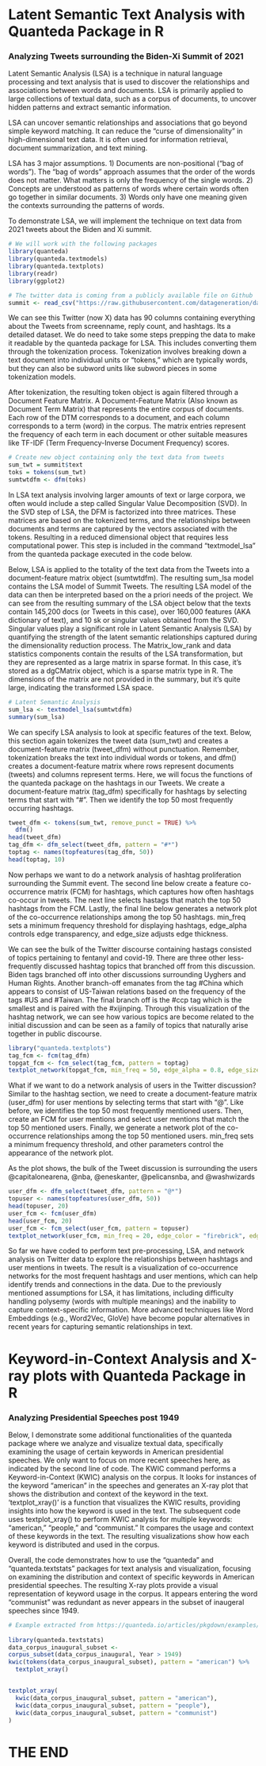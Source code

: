 # Latent Semantic Text Analysis with Quanteda Package in R

### Analyzing Tweets surrounding the Biden-Xi Summit of 2021

Latent Semantic Analysis (LSA) is a technique in natural language processing and text analysis that is used to discover the relationships and associations between words and documents. LSA is primarily applied to large collections of textual data, such as a corpus of documents, to uncover hidden patterns and extract semantic information.

LSA can uncover semantic relationships and associations that go beyond simple keyword matching. It can reduce the "curse of dimensionality" in high-dimensional text data. It is often used for information retrieval, document summarization, and text mining.

LSA has 3 major assumptions. 1) Documents are non-positional ("bag of words"). The "bag of words" approach assumes that the order of the words does not matter. What matters is only the frequency of the single words. 2) Concepts are understood as patterns of words where certain words often go together in similar documents. 3) Words only have one meaning given the contexts surrounding the patterns of words.

To demonstrate LSA, we will implement the technique on text data from 2021 tweets about the Biden and Xi summit.

```{r}
# We will work with the following packages
library(quanteda)
library(quanteda.textmodels)
library(quanteda.textplots)
library(readr)
library(ggplot2)

# The twitter data is coming from a publicly available file on Github
summit <- read_csv("https://raw.githubusercontent.com/datageneration/datamethods/master/textanalytics/summit_11162021.csv")
```

We can see this Twitter (now X) data has 90 columns containing everything about the Tweets from screenname, reply count, and hashtags. Its a detailed dataset. We do need to take some steps prepping the data to make it readable by the quanteda package for LSA. This includes converting them through the tokenization process. Tokenization involves breaking down a text document into individual units or "tokens," which are typically words, but they can also be subword units like subword pieces in some tokenization models.

After tokenization, the resulting token object is again filtered through a Document Feature Matrix. A Document-Feature Matrix (Also known as Document Term Matrix) that represents the entire corpus of documents. Each row of the DTM corresponds to a document, and each column corresponds to a term (word) in the corpus. The matrix entries represent the frequency of each term in each document or other suitable measures like TF-IDF (Term Frequency-Inverse Document Frequency) scores.

```{r}
# Create new object containing only the text data from tweets
sum_twt = summit$text
toks = tokens(sum_twt)
sumtwtdfm <- dfm(toks)
```

In LSA text analysis involving larger amounts of text or large corpora, we often would include a step called Singular Value Decomposition (SVD). In the SVD step of LSA, the DFM is factorized into three matrices. These matrices are based on the tokenized terms, and the relationships between documents and terms are captured by the vectors associated with the tokens. Resulting in a reduced dimensional object that requires less computational power. This step is included in the command "textmodel_lsa" from the quanteda package executed in the code below.

Below, LSA is applied to the totality of the text data from the Tweets into a document-feature matrix object (sumtwtdfm). The resulting sum_lsa model contains the LSA model of Summit Tweets. The resulting LSA model of the data can then be interpreted based on the a priori needs of the project. We can see from the resulting summary of the LSA object below that the texts contain 145,200 docs (or Tweets in this case), over 160,000 features (AKA dictionary of text), and 10 sk or singular values obtained from the SVD. Singular values play a significant role in Latent Semantic Analysis (LSA) by quantifying the strength of the latent semantic relationships captured during the dimensionality reduction process. The Matrix_low_rank and data statistics components contain the results of the LSA transformation, but they are represented as a large matrix in sparse format. In this case, it's stored as a dgCMatrix object, which is a sparse matrix type in R. The dimensions of the matrix are not provided in the summary, but it's quite large, indicating the transformed LSA space.

```{r}
# Latent Semantic Analysis
sum_lsa <- textmodel_lsa(sumtwtdfm)
summary(sum_lsa)
```

We can specify LSA analysis to look at specific features of the text. Below, this section again tokenizes the tweet data (sum_twt) and creates a document-feature matrix (tweet_dfm) without punctuation. Remember, tokenization breaks the text into individual words or tokens, and dfm() creates a document-feature matrix where rows represent documents (tweets) and columns represent terms. Here, we will focus the functions of the quanteda package on the hashtags in our Tweets. We create a document-feature matrix (tag_dfm) specifically for hashtags by selecting terms that start with "\#". Then we identify the top 50 most frequently occurring hashtags.

```{r}
tweet_dfm <- tokens(sum_twt, remove_punct = TRUE) %>%
  dfm()
head(tweet_dfm)
tag_dfm <- dfm_select(tweet_dfm, pattern = "#*")
toptag <- names(topfeatures(tag_dfm, 50))
head(toptag, 10)
```

Now perhaps we want to do a network analysis of hashtag proliferation surrounding the Summit event. The second line below create a feature co-occurrence matrix (FCM) for hashtags, which captures how often hashtags co-occur in tweets. The next line selects hastags that match the top 50 hashtags from the FCM. Lastly, the final line below generates a network plot of the co-occurrence relationships among the top 50 hashtags. min_freq sets a minimum frequency threshold for displaying hashtags, edge_alpha controls edge transparency, and edge_size adjusts edge thickness.

We can see the bulk of the Twitter discourse containing hastags consisted of topics pertaining to fentanyl and covid-19. There are three other less-frequently discussed hashtag topics that branched off from this discussion. Biden tags branched off into other discussions surrounding Uyghers and Human Rights. Another branch-off emanates from the tag #China which appears to consist of US-Taiwan relations based on the frequency of the tags #US and #Taiwan. The final branch off is the #ccp tag which is the smallest and is paired with the #xijinping. Through this visualization of the hashtag network, we can see how various topics are become related to the initial discussion and can be seen as a family of topics that naturally arise together in public discourse.

```{r}
library("quanteda.textplots")
tag_fcm <- fcm(tag_dfm)
topgat_fcm <- fcm_select(tag_fcm, pattern = toptag)
textplot_network(topgat_fcm, min_freq = 50, edge_alpha = 0.8, edge_size = 5)
```

What if we want to do a network analysis of users in the Twitter discussion? Similar to the hashtag section, we need to create a document-feature matrix (user_dfm) for user mentions by selecting terms that start with "\@". Like before, we identifies the top 50 most frequently mentioned users. Then, create an FCM for user mentions and select user mentions that match the top 50 mentioned users. Finally, we generate a network plot of the co-occurrence relationships among the top 50 mentioned users. min_freq sets a minimum frequency threshold, and other parameters control the appearance of the network plot.

As the plot shows, the bulk of the Tweet discussion is surrounding the users \@capitalonearena, \@nba, \@eneskanter, \@pelicansnba, and \@washwizards

```{r}
user_dfm <- dfm_select(tweet_dfm, pattern = "@*")
topuser <- names(topfeatures(user_dfm, 50))
head(topuser, 20)
user_fcm <- fcm(user_dfm)
head(user_fcm, 20)
user_fcm <- fcm_select(user_fcm, pattern = topuser)
textplot_network(user_fcm, min_freq = 20, edge_color = "firebrick", edge_alpha = 0.8, edge_size = 5)
```

So far we have coded to perform text pre-processing, LSA, and network analysis on Twitter data to explore the relationships between hashtags and user mentions in tweets. The result is a visualization of co-occurrence networks for the most frequent hashtags and user mentions, which can help identify trends and connections in the data. Due to the previously mentioned assumptions for LSA, it has limitations, including difficulty handling polysemy (words with multiple meanings) and the inability to capture context-specific information. More advanced techniques like Word Embeddings (e.g., Word2Vec, GloVe) have become popular alternatives in recent years for capturing semantic relationships in text.

# Keyword-in-Context Analysis and X-ray plots with Quanteda Package in R

### Analyzing Presidential Speeches post 1949

Below, I demonstrate some additional functionalities of the quanteda package where we analyze and visualize textual data, specifically examining the usage of certain keywords in American presidential speeches. We only want to focus on more recent speeches here, as indicated by the second line of code. The KWIC command performs a Keyword-in-Context (KWIC) analysis on the corpus. It looks for instances of the keyword "american" in the speeches and generates an X-ray plot that shows the distribution and context of the keyword in the text. 'textplot_xray()' is a function that visualizes the KWIC results, providing insights into how the keyword is used in the text. The subsequent code uses textplot_xray() to perform KWIC analysis for multiple keywords: "american," "people," and "communist." It compares the usage and context of these keywords in the text. The resulting visualizations show how each keyword is distributed and used in the corpus.

Overall, the code demonstrates how to use the "quanteda" and "quanteda.textstats" packages for text analysis and visualization, focusing on examining the distribution and context of specific keywords in American presidential speeches. The resulting X-ray plots provide a visual representation of keyword usage in the corpus. It appears entering the word "communist" was redundant as never appears in the subset of inaugeral speeches since 1949.

```{r}
# Example extracted from https://quanteda.io/articles/pkgdown/examples/plotting.html
 
library(quanteda.textstats)
data_corpus_inaugural_subset <- 
corpus_subset(data_corpus_inaugural, Year > 1949)
kwic(tokens(data_corpus_inaugural_subset), pattern = "american") %>%
  textplot_xray()


textplot_xray(
  kwic(data_corpus_inaugural_subset, pattern = "american"),
  kwic(data_corpus_inaugural_subset, pattern = "people"),
  kwic(data_corpus_inaugural_subset, pattern = "communist")
)

```

# THE END
